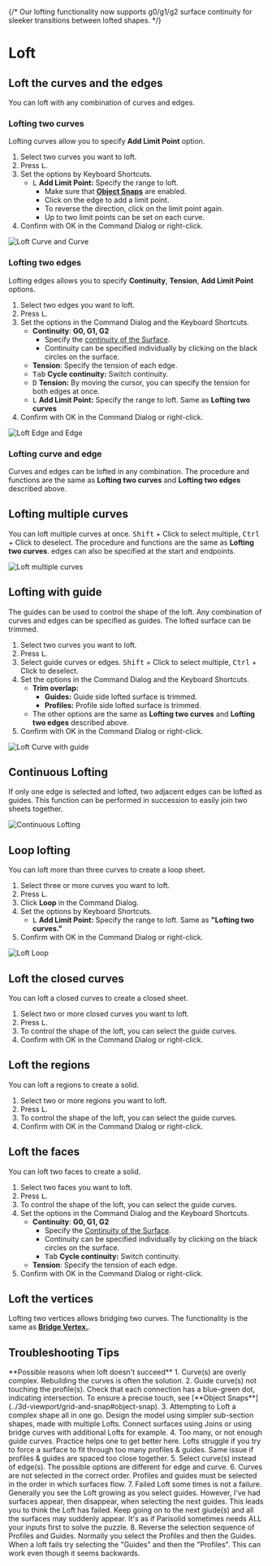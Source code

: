
{/* 
Our lofting functionality now supports g0/g1/g2 surface continuity for sleeker transitions between lofted shapes.
 */}

<Reference shortcut="L" command="Loft" button="" />

# Loft

## Loft the curves and the edges

You can loft with any combination of curves and edges. 

### Lofting two curves

Lofting curves allow you to specify **Add Limit Point** option.

1. Select two curves you want to loft.
2. Press <kbd>L</kbd>.
3. Set the options by Keyboard Shortcuts.
    - <kbd>L</kbd> **Add Limit Point:** Specify the range to loft.
        - Make sure that [**Object Snaps**](../3d-viewport/grid-and-snap#object-snap) are enabled.
        - Click on the edge to add a limit point.
        - To reverse the direction, click on the limit point again.
        - Up to two limit points can be set on each curve.
4. Confirm with OK in the Command Dialog or right-click.

![Loft Curve and Curve](/img/loft-curve-and-curve.gif)

### Lofting two edges

Lofting edges allows you to specify **Continuity**, **Tension**, **Add Limit Point** options.

1. Select two edges you want to loft.
2. Press <kbd>L</kbd>.
3. Set the options in the Command Dialog and the Keyboard Shortcuts.
    - **Continuity**: **G0, G1, G2** 
        - Specify the [continuity of the Surface](../cad-essentials/continuity-curve-and-surface).
        - Continuity can be specified individually by clicking on the black circles on the surface.
    - **Tension**: Specify the tension of each edge.
    - <kbd>Tab</kbd> **Cycle continuity:** Switch continuity.
    - <kbd>D</kbd> **Tension:** By moving the cursor, you can specify the tension for both edges at once.
    - <kbd>L</kbd> **Add Limit Point:** Specify the range to loft. Same as **Lofting two curves**
4. Confirm with OK in the Command Dialog or right-click.

![Loft Edge and Edge](/img/loft-edge-and-edge.gif)

### Lofting curve and edge

Curves and edges can be lofted in any combination. The procedure and functions are the same as **Lofting two curves** and **Lofting two edges** described above. 

## Lofting multiple curves

You can loft multiple curves at once. <kbd>Shift</kbd> + Click to select multiple, <kbd>Ctrl</kbd> + Click to deselect. The procedure and functions are the same as **Lofting two curves**. edges can also be specified at the start and endpoints.

![Loft multiple curves](/img/loft-multiple-curves.gif)

## Lofting with guide

The guides can be used to control the shape of the loft.  Any combination of curves and edges can be specified as guides. The lofted surface can be trimmed.

1. Select two curves you want to loft.
2. Press <kbd>L</kbd>.
3. Select guide curves or edges. <kbd>Shift</kbd> + Click to select multiple, <kbd>Ctrl</kbd> + Click to deselect. 
4. Set the options in the Command Dialog and the Keyboard Shortcuts.
    - **Trim overlap:**
        - **Guides:** Guide side lofted surface is trimmed.
        - **Profiles:** Profile side lofted surface is trimmed.
    - The other options are the same as **Lofting two curves** and **Lofting two edges** described above.
5. Confirm with OK in the Command Dialog or right-click.

![Loft Curve with guide](/img/loft-curve-with-guide.gif)

## Continuous Lofting

If only one edge is selected and lofted, two adjacent edges can be lofted as guides. This function can be performed in succession to easily join two sheets together.

![Continuous Lofting](/img/loft-continuous.gif)

## Loop lofting

You can loft more than three curves to create a loop sheet.

1. Select three or more curves you want to loft.
2. Press <kbd>L</kbd>.
3. Click **Loop** in the Command Dialog.
4. Set the options by Keyboard Shortcuts.
    - <kbd>L</kbd> **Add Limit Point:** Specify the range to loft. Same as **"Lofting two curves."**
4. Confirm with OK in the Command Dialog or right-click.

![Loft Loop](/img/loft-loop.gif)

## Loft the closed curves

You can loft a closed curves to create a closed sheet.  

1. Select two or more closed curves you want to loft.
2. Press <kbd>L</kbd>.
3. To control the shape of the loft, you can select the guide curves.  
4. Confirm with OK in the Command Dialog or right-click.

## Loft the regions

You can loft a regions to create a solid.

1. Select two or more regions you want to loft.
2. Press <kbd>L</kbd>.
3. To control the shape of the loft, you can select the guide curves.  
4. Confirm with OK in the Command Dialog or right-click.

## Loft the faces

You can loft two faces to create a solid.

1. Select two faces you want to loft.
2. Press <kbd>L</kbd>.
3. To control the shape of the loft, you can select the guide curves.  
4. Set the options in the Command Dialog and the Keyboard Shortcuts.
    - **Continuity**: **G0, G1, G2** 
        - Specify the [Continuity of the Surface](../cad-essentials/continuity-curve-and-surface).
        - Continuity can be specified individually by clicking on the black circles on the surface.
        - <kbd>Tab</kbd> **Cycle continuity:** Switch continuity.
    - **Tension**: Specify the tension of each edge.
4. Confirm with OK in the Command Dialog or right-click.

## Loft the vertices

Lofting two vertices allows bridging two curves. The functionality is the same as [**Bridge Vertex.**](../sketch/bridge#bridge-vertex).

## Troubleshooting Tips

<Callout type="info" emoji="💡">
**Possible reasons when loft doesn't succeed**
1. Curve(s) are overly complex.  Rebuilding the curves is often the solution.
2. Guide curve(s) not touching the profile(s).  Check that each connection has a blue-green dot, indicating intersection.  To ensure a precise touch, see [**Object Snaps**](../3d-viewport/grid-and-snap#object-snap).
3. Attempting to Loft a complex shape all in one go.  Design the model using simpler sub-section shapes, made with multiple Lofts. Connect surfaces using Joins or using bridge curves with additional Lofts for example.
4. Too many, or not enough guide curves. Practice helps one to get better here.  Lofts struggle if you try to force a surface to fit through too many profiles & guides. Same issue if profiles & guides are spaced too close together.
5. Select curve(s) instead of edge(s). The possible options are different for edge and curve. 
6. Curves are not selected in the correct order. Profiles and guides must be selected in the order in which surfaces flow.
7. Failed Loft some times is not a failure.  Generally you see the Loft growing as you select guides. However, I've had surfaces appear, then disappear, when selecting the next guides.  This leads you to think the Loft has failed. Keep going on to the next giude(s) and all the surfaces may suddenly appear.  It's as if Parisolid sometimes needs ALL your inputs first to solve the puzzle.
8. Reverse the selection sequence of Profiles and Guides.  Normally you select the Profiles and then the Guides.  When a loft fails try selecting the "Guides" and then the "Profiles".  This can work even though it seems backwards.
</Callout>


